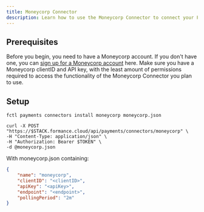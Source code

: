 ```yaml
---
title: Moneycorp Connector
description: Learn how to use the Moneycorp Connector to connect your Formance Stack with your Moneycorp account.
---
```


## Prerequisites

Before you begin, you need to have a Moneycorp account. If you don't have one, you can [sign up for a Moneycorp account](https://Moneycorp.com/contact) here. Make sure you have a Moneycorp clientID and API key, with the least amount of permissions required to access the functionality of the Moneycorp Connector you plan to use.

<ApiWarning/>

## Setup

<StackCmd>

```shell
fctl payments connectors install moneycorp moneycorp.json
```

```shell
curl -X POST "https://$STACK.formance.cloud/api/payments/connectors/moneycorp" \
-H "Content-Type: application/json" \
-H "Authorization: Bearer $TOKEN" \
-d @moneycorp.json
```

</StackCmd>

With moneycorp.json containing:

```json
{
    "name": "moneycorp",
    "clientID": "<clientID>",
    "apiKey": "<apiKey>",
    "endpoint": "<endpoint>",
    "pollingPeriod": "2m"   
}
```